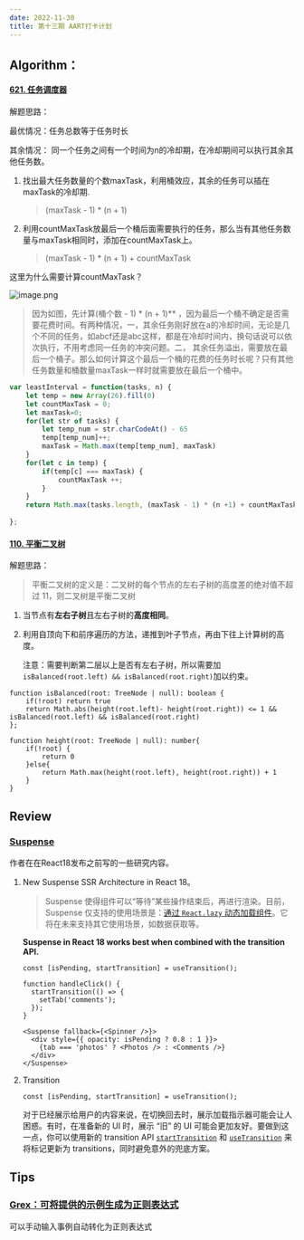 ```yaml
---
date: 2022-11-30
title: 第十三期 AART打卡计划
---
```


## Algorithm：

#### [621. 任务调度器](https://leetcode.cn/problems/task-scheduler/)

解题思路：

最优情况：任务总数等于任务时长

其余情况： 同一个任务之间有一个时间为n的冷却期，在冷却期间可以执行其余其他任务数。

1. 找出最大任务数量的个数maxTask，利用桶效应，其余的任务可以插在maxTask的冷却期.

   >(maxTask - 1) * (n + 1)

2. 利用countMaxTask放最后一个桶后面需要执行的任务，那么当有其他任务数量与maxTask相同时，添加在countMaxTask上。

   >(maxTask - 1) * (n + 1) + countMaxTask

这里为什么需要计算countMaxTask？

![image.png](https://pic.leetcode-cn.com/893c01db5923889a865d7a4fe71de22b9519fc5a673473196ab58f26c1073ed2-image.png)

>因为如图，先计算(桶个数 - 1) \* (n + 1)** ，因为最后一个桶不确定是否需要花费时间。有两种情况，一，其余任务刚好放在a的冷却时间，无论是几个不同的任务，如abcf还是abc这样，都是在冷却时间内，换句话说可以依次执行，不用考虑同一任务的冲突问题。二， 其余任务溢出，需要放在最后一个桶子。那么如何计算这个最后一个桶的花费的任务时长呢？只有其他任务数量和桶数量maxTask一样时就需要放在最后一个桶中。



```typescript
var leastInterval = function(tasks, n) {
    let temp = new Array(26).fill(0)
    let countMaxTask = 0;
    let maxTask=0;
    for(let str of tasks) {
        let temp_num = str.charCodeAt() - 65
        temp[temp_num]++;
        maxTask = Math.max(temp[temp_num], maxTask)
    }
    for(let c in temp) {
        if(temp[c] === maxTask) {
            countMaxTask ++;
        }
    }
    return Math.max(tasks.length, (maxTask - 1) * (n +1) + countMaxTask)
    
};
```

#### [110. 平衡二叉树](https://leetcode.cn/problems/balanced-binary-tree/)

解题思路：

>  平衡二叉树的定义是：二叉树的每个节点的左右子树的高度差的绝对值不超过 11，则二叉树是平衡二叉树

1. 当节点有**左右子树**且左右子树的**高度相同**。

2. 利用自顶向下和前序遍历的方法，递推到叶子节点，再由下往上计算树的高度。

   注意：需要判断第二层以上是否有左右子树，所以需要加`isBalanced(root.left) && isBalanced(root.right)`加以约束。



```
function isBalanced(root: TreeNode | null): boolean {
    if(!root) return true
    return Math.abs(height(root.left)- height(root.right)) <= 1 && isBalanced(root.left) && isBalanced(root.right)
};

function height(root: TreeNode | null): number{
    if(!root) {
        return 0
    }else{
        return Math.max(height(root.left), height(root.right)) + 1 
    }
}

```

## Review

### [Suspense](https://blog.6nok.org/the-suspense-is-killing-me:-part-2/)

作者在在React18发布之前写的一些研究内容。

1. New Suspense SSR Architecture in React 18。

   >Suspense 使得组件可以“等待”某些操作结束后，再进行渲染。目前，Suspense 仅支持的使用场景是：[通过 `React.lazy` 动态加载组件](https://zh-hans.reactjs.org/docs/code-splitting.html#reactlazy)。它将在未来支持其它使用场景，如数据获取等。

   **Suspense in React 18 works best when combined with the transition API.**

   ```
   const [isPending, startTransition] = useTransition();
   
   function handleClick() {
     startTransition(() => {
       setTab('comments');
     });
   }
   
   <Suspense fallback={<Spinner />}>
     <div style={{ opacity: isPending ? 0.8 : 1 }}>
       {tab === 'photos' ? <Photos /> : <Comments />}
     </div>
   </Suspense>
   ```

   

2. Transition 

   ```
   const [isPending, startTransition] = useTransition();
   ```

   对于已经展示给用户的内容来说，在切换回去时，展示加载指示器可能会让人困惑。有时，在准备新的 UI 时，展示 “旧” 的 UI 可能会更加友好。要做到这一点，你可以使用新的 transition API [`startTransition`](https://zh-hans.reactjs.org/docs/react-api.html#starttransition) 和 [`useTransition`](https://zh-hans.reactjs.org/docs/hooks-reference.html#usetransition) 来将标记更新为 transitions，同时避免意外的兜底方案。

## Tips

### [Grex：可将提供的示例生成为正则表达式](https://pemistahl.github.io/grex-js/)

可以手动输入事例自动转化为正则表达式

